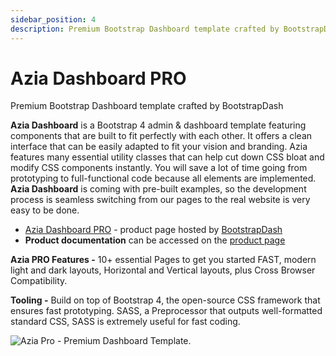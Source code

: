 ```yaml
---
sidebar_position: 4
description: Premium Bootstrap Dashboard template crafted by BootstrapDash
---
```


# Azia Dashboard PRO

<SubHeading>Premium Bootstrap Dashboard template crafted by BootstrapDash</SubHeading>

**Azia Dashboard** is a Bootstrap 4 admin & dashboard template featuring components that are built to fit perfectly with each other. It offers a clean interface that can be easily adapted to fit your vision and branding. Azia features many essential utility classes that can help cut down CSS bloat and modify CSS components instantly. You will save a lot of time going from prototyping to full-functional code because all elements are implemented. **Azia Dashboard** is coming with pre-built examples, so the development process is seamless switching from our pages to the real website is very easy to be done.

- [Azia Dashboard PRO](https://bit.ly/2Lk6XNQ) - product page hosted by [BootstrapDash](../partners/bootstrapdash.mdx)
- **Product documentation** can be accessed on the [product page](https://bit.ly/2Lk6XNQ)

**Azia PRO Features -** 10+ essential Pages to get you started FAST, modern light and dark layouts, Horizontal and Vertical layouts, plus Cross Browser Compatibility.

**Tooling -** Build on top of Bootstrap 4, the open-source CSS framework that ensures fast prototyping. SASS, a Preprocessor that outputs well-formatted standard CSS, SASS is extremely useful for fast coding.

![Azia Pro - Premium Dashboard Template.](../../../static/assets/docs-cover-azia-pro.jpg)
